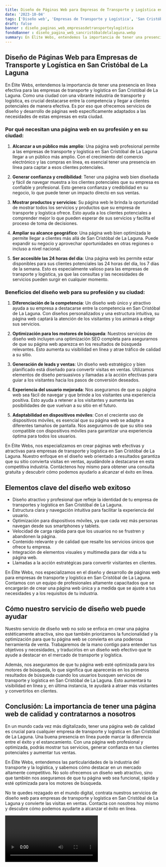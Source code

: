 ```yaml
---
title: Diseño de Páginas Web para Empresas de Transporte y Logística en San Cristóbal de La Laguna
date: '2023-10-04'
tags: ['Diseño web', 'Empresas de Transporte y Logística', 'San Cristóbal de La Laguna']
draft: false
banner : diseño_paginas_web_empresasdetransporteylogística
fondoBanner : diseño_pagina_web_sancristóbaldelalaguna.webp
summary: En Élite Webs, entendemos la importancia de tener una presencia en línea efectiva para las empresas de transporte y logística en San Cristóbal de La Laguna. Como una ciudad con una vibrante industria de transporte y logística, es crucial destacarse entre la competencia y llegar a clientes potenciales de manera efectiva. Es por eso que ofrecemos servicios de diseño y desarrollo de páginas web específicamente adaptados a las necesidades de estas empresas en esta ciudad.
---
```


## Diseño de Páginas Web para Empresas de Transporte y Logística en San Cristóbal de La Laguna

En Élite Webs, entendemos la importancia de tener una presencia en línea efectiva para las empresas de transporte y logística en San Cristóbal de La Laguna. Como una ciudad con una vibrante industria de transporte y logística, es crucial destacarse entre la competencia y llegar a clientes potenciales de manera efectiva. Es por eso que ofrecemos servicios de diseño y desarrollo de páginas web específicamente adaptados a las necesidades de estas empresas en esta ciudad.

### Por qué necesitan una página web en su profesión y en su ciudad:

1. **Alcanzar a un público más amplio**: Una página web profesional permite a las empresas de transporte y logística en San Cristóbal de La Laguna llegar a un público más amplio. Con el crecimiento del comercio electrónico y las compras en línea, es esencial tener una presencia en línea para captar a esos clientes potenciales.

2. **Generar confianza y credibilidad**: Tener una página web bien diseñada y fácil de navegar muestra a los clientes potenciales que su empresa es confiable y profesional. Esto genera confianza y credibilidad en su negocio, lo que puede tener un impacto directo en sus ventas.

3. **Mostrar productos y servicios**: Su página web le brinda la oportunidad de mostrar todos los servicios y productos que su empresa de transporte y logística ofrece. Esto ayuda a los clientes potenciales a comprender mejor lo que pueden esperar de sus servicios y facilita el proceso de toma de decisiones.

4. **Ampliar su alcance geográfico**: Una página web bien optimizada le permite llegar a clientes más allá de San Cristóbal de La Laguna. Puede expandir su negocio y aprovechar oportunidades en otras regiones o incluso a nivel nacional.

5. **Ser accesible las 24 horas del día**: Una página web les permite estar disponibles para sus clientes potenciales las 24 horas del día, los 7 días de la semana. Esto es especialmente valioso para las empresas de transporte y logística, ya que las consultas y las necesidades de servicios pueden surgir en cualquier momento.

### Beneficios del diseño web para su profesión y su ciudad:

1. **Diferenciación de la competencia**: Un diseño web único y atractivo ayuda a su empresa a destacarse entre la competencia en San Cristóbal de La Laguna. Con diseños personalizados y una estructura intuitiva, su página web captará la atención de los visitantes y los animará a elegir sus servicios.

2. **Optimización para los motores de búsqueda**: Nuestros servicios de diseño web incluyen una optimización SEO completa para asegurarnos de que su página web aparezca en los resultados de búsqueda relevantes. Esto aumenta su visibilidad en línea y atrae tráfico de calidad a su sitio.

3. **Generación de leads y ventas**: Un diseño web estratégico y bien planificado está diseñado para convertir visitas en ventas. Utilizamos elementos de diseño persuasivos y llamadas a la acción efectivas para guiar a los visitantes hacia los pasos de conversión deseados.

4. **Experiencia del usuario mejorada**: Nos aseguramos de que su página web sea fácil de navegar y que brinde a los visitantes una experiencia positiva. Esto ayuda a retener a los visitantes y aumenta las posibilidades de que vuelvan a su sitio en el futuro.

5. **Adaptabilidad en dispositivos móviles**: Con el creciente uso de dispositivos móviles, es esencial que su página web se adapte a diferentes tamaños de pantalla. Nos aseguramos de que su sitio sea compatible con dispositivos móviles para garantizar una experiencia óptima para todos los usuarios.

En Élite Webs, nos especializamos en crear páginas web efectivas y atractivas para empresas de transporte y logística en San Cristóbal de La Laguna. Nuestro enfoque en el diseño web orientado a resultados garantiza que su sitio convierta visitas en ventas, ayudándole a destacarse en esta competitiva industria. Contáctenos hoy mismo para obtener una consulta gratuita y descubrir cómo podemos ayudarlo a alcanzar el éxito en línea.

<GifSeo />

<Cta />

## Elementos clave del diseño web exitoso

- Diseño atractivo y profesional que refleje la identidad de tu empresa de transportes y logística en San Cristóbal de La Laguna.
- Estructura clara y navegación intuitiva para facilitar la experiencia del usuario.
- Optimización para dispositivos móviles, ya que cada vez más personas navegan desde sus smartphones y tablets.
- Velocidad de carga rápida para que los usuarios no se frustren y abandonen la página.
- Contenido relevante y de calidad que resalte los servicios únicos que ofrece tu empresa.
- Integración de elementos visuales y multimedia para dar vida a tu página web.
- Llamadas a la acción estratégicas para convertir visitantes en clientes.

En Élite Webs, nos especializamos en el diseño y desarrollo de páginas web para empresas de transporte y logística en San Cristóbal de La Laguna. Contamos con un equipo de profesionales altamente capacitados que se encargarán de crear una página web única y a medida que se ajuste a tus necesidades y a los requisitos de tu industria.

## Cómo nuestro servicio de diseño web puede ayudar

Nuestro servicio de diseño web no solo se enfoca en crear una página estéticamente atractiva, sino que también priorizamos la funcionalidad y la optimización para que tu página web se convierta en una poderosa herramienta de venta. Trabajaremos de la mano contigo para entender tus objetivos y necesidades, y traducirlos en un diseño web efectivo que te ayude a destacar en el mercado de transporte y logística.

Además, nos aseguramos de que tu página web esté optimizada para los motores de búsqueda, lo que significa que aparecerás en los primeros resultados de búsqueda cuando los usuarios busquen servicios de transporte y logística en San Cristóbal de La Laguna. Esto aumentará tu visibilidad en línea y, en última instancia, te ayudará a atraer más visitantes y convertirlos en clientes.

## Conclusión: La importancia de tener una página web de calidad y contratarnos a nosotros

En un mundo cada vez más digitalizado, tener una página web de calidad es crucial para cualquier empresa de transporte y logística en San Cristóbal de La Laguna. Una buena presencia en línea puede marcar la diferencia entre el éxito y el estancamiento. Con una página web profesional y optimizada, podrás mostrar tus servicios, generar confianza en tus clientes potenciales y aumentar tus ventas.

En Élite Webs, entendemos las particularidades de la industria del transporte y la logística, y sabemos cómo destacar en un mercado altamente competitivo. No solo ofrecemos un diseño web atractivo, sino que también nos aseguramos de que tu página web sea funcional, rápida y esté optimizada para los motores de búsqueda.

No te quedes rezagado en el mundo digital, contrata nuestros servicios de diseño web para empresas de transporte y logística en San Cristóbal de La Laguna y convierte las visitas en ventas. Contacta con nosotros hoy mismo y descubre cómo podemos ayudarte a alcanzar el éxito en línea.

<Video />

<CtaBot job='Empresas de Transporte y Logística' city='San Cristóbal de La Laguna'/>

<Gmaps query='San Cristóbal de La Laguna+españa+maps' />